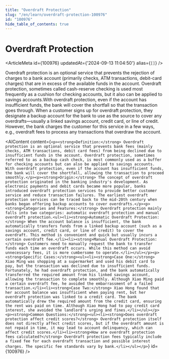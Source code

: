 ```yaml
---
title: "Overdraft Protection"
slug: "/en/learn/overdraft-protection-100976"
id: "100976"
hide_table_of_contents: true
---
```



# Overdraft Protection

<ArticleMeta id={100976} updatedAt={'2024-09-13 11:04:50'} alias={`[]`} />
<div className='border-solid border-b border-t-0 my-4 border-[var(--ifm-color-gray-300)]' />

Overdraft protection is an optional service that prevents the rejection of charges to a bank account (primarily checks, ATM transactions, debit-card charges) that are in excess of the available funds in the account. Overdraft protection, sometimes called cash-reserve checking is used most frequently as a cushion for checking accounts, but it also can be applied to savings accounts.With overdraft protection, even if the account has insufficient funds, the bank will cover the shortfall so that the transaction goes through. When a customer signs up for overdraft protection, they designate a backup account for the bank to use as the source to cover any overdrafts—usually a linked savings account, credit card, or line of credit. However, the bank charges the customer for this service in a few ways, e.g., overdraft fees to process any transactions that overdraw the account.

<AIContent content={`<p><strong>Definition:</strong> Overdraft protection is an optional service that prevents bank fees (mainly checks, ATM transactions, debit card fees) from being declined due to insufficient funds in the account. Overdraft protection, sometimes referred to as a backup cash check, is most commonly used as a buffer for checking accounts but can also be applied to savings accounts. With overdraft protection, even if the account has insufficient funds, the bank will cover the shortfall, allowing the transaction to proceed smoothly.</p><p><strong>Origin:</strong> The concept of overdraft protection originated in the banking industry's development. As electronic payments and debit cards became more popular, banks introduced overdraft protection services to provide better customer service and reduce transaction failures. The earliest overdraft protection services can be traced back to the mid-20th century when banks began offering backup accounts to cover overdrafts.</p><p><strong>Categories and Features:</strong> Overdraft protection mainly falls into two categories: automatic overdraft protection and manual overdraft protection.<ul><li><strong>Automatic Overdraft Protection:</strong> When the account balance is insufficient, the bank automatically transfers funds from a linked backup account (such as a savings account, credit card, or line of credit) to cover the overdraft. This method is convenient and quick but usually incurs a certain overdraft fee.</li><li><strong>Manual Overdraft Protection:</strong> Customers need to manually request the bank to transfer funds each time an overdraft occurs. While this method can avoid unnecessary fees, it is more cumbersome to operate.</li></ul></p><p><strong>Specific Cases:</strong><ul><li><strong>Case One:</strong> Xiao Ming was shopping at a supermarket and used his debit card to pay, but the transaction was declined due to insufficient funds. Fortunately, he had overdraft protection, and the bank automatically transferred the required amount from his linked savings account, allowing the transaction to complete smoothly. Although Xiao Ming paid a certain overdraft fee, he avoided the embarrassment of a failed transaction.</li><li><strong>Case Two:</strong> Xiao Hong found that her account balance was insufficient when paying rent, but her overdraft protection was linked to a credit card. The bank automatically drew the required amount from the credit card, ensuring the rent was paid on time. Although Xiao Hong had to pay credit card interest, she avoided the landlord's urging and fines.</li></ul></p><p><strong>Common Questions:</strong><ul><li><strong>Does overdraft protection affect credit scores?</strong> Overdraft protection itself does not directly affect credit scores, but if the overdraft amount is not repaid in time, it may lead to account delinquency, which can affect credit scores.</li><li><strong>How are overdraft protection fees calculated?</strong> Overdraft protection fees typically include a fixed fee for each overdraft transaction and possible interest charges. The specific fee standards vary by bank.</li></ul></p>`} id={100976} />
